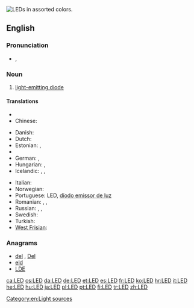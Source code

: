 {{wikipedia}}
[[Image:LEDs.jpg|thumb|right|LEDs in assorted colors.]]
{{also|led}}
==English==

===Pronunciation===
* {{IPA|/ɛl.iː.ˈdiː/}}, {{SAMPA|/eL.i:."di/}}

===Noun===
{{en-noun}}

# [[light-emitting diode]]

====Translations====
{{trans-top|light-emitting diode}}
* {{trreq|Armenian}}
* Chinese:
*: {{trreq|Mandarin}}
* Danish: {{t|da|lysdiode|c}}
* Dutch: {{t+|nl|led|m}}
* Estonian: {{t|et|valgusdiood}}, {{t|et|LED}}
* {{trreq|Georgian}}
* German: {{t+|de|LED}}, {{t+|de|Leuchtdiode}}
* Hungarian: {{t+|hu|LED}}, {{t-|hu|fénykibocsátó dióda}}
* Icelandic: {{t|is|ljósdíóða|f}}, {{t|is|ljóstvistur|m}}, {{t|is|ljóstvískaut|n}}
{{trans-mid}}
* Italian: {{t|it|LED|m}}
* Norwegian: {{t|no|lysdiode|c}}
* Portuguese: LED, [[díodo emissor de luz]]
* Romanian: {{t|ro|diodă luminoasă|f}}, {{t|ro|LED|n}}, {{t|ro|diodă emitentă de lumină|f}}
* Russian: {{t|ru|СД|m|tr=SD|sc=Cyrl}}, {{t|ru|СИД|m|tr=SID|sc=Cyrl}}, {{t|ru|светодиод|m|tr=svetodiód|sc=Cyrl}}
* Swedish: {{t|sv|lysdiod|c}}
* Turkish: {{t+|tr|ışık yayan ikizuç}}
* [[West Frisian]]: {{t+|fy|dioade-lampke|n|xs=West Frisian}}
{{trans-bottom}}

===Anagrams===
* [[del#English|del]] , [[Del#English|Del]]
* [[eld#English|eld]]
* [[LDE#English|LDE]]

[[Category:en:Light sources]]

[[ca:LED]]
[[cs:LED]]
[[da:LED]]
[[de:LED]]
[[et:LED]]
[[es:LED]]
[[fr:LED]]
[[ko:LED]]
[[hr:LED]]
[[it:LED]]
[[he:LED]]
[[hu:LED]]
[[ja:LED]]
[[pl:LED]]
[[pt:LED]]
[[fi:LED]]
[[tr:LED]]
[[zh:LED]]
